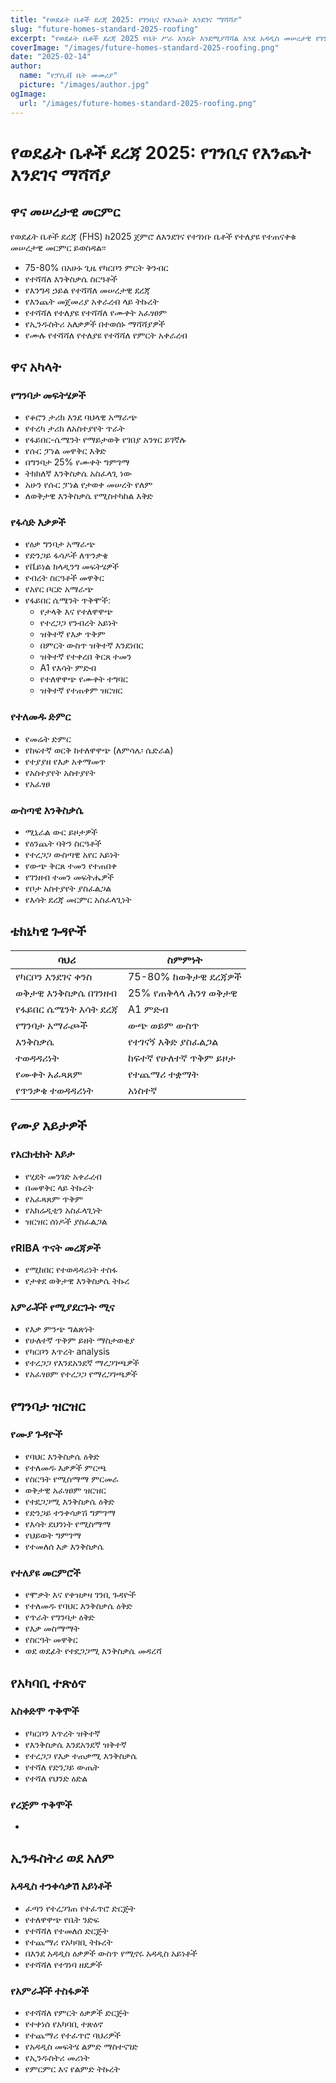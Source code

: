 ```yaml
---
title: "የወደፊት ቤቶች ደረጃ 2025: የገንቢና የእንጨት እንደገና ማሻሻያ"
slug: "future-homes-standard-2025-roofing"
excerpt: "የወደፊት ቤቶች ደረጃ 2025 የቤት ሥራ እንዴት እንደሚያሻሻል እንደ አዳዲስ መሠረታዊ የገንቢና የእንጨት መፍትሄዎች ተወዳዳሪ መርምር ይደርሳል።"
coverImage: "/images/future-homes-standard-2025-roofing.png"
date: "2025-02-14"
author:
  name: "የፓሲቭ ቤት መመሪያ"
  picture: "/images/author.jpg"
ogImage:
  url: "/images/future-homes-standard-2025-roofing.png"
---
```


# የወደፊት ቤቶች ደረጃ 2025: የገንቢና የእንጨት እንደገና ማሻሻያ

## ዋና መሠረታዊ መርምር

የወደፊት ቤቶች ደረጃ (FHS) ከ2025 ጀምሮ ለእንደገና የተገነቡ ቤቶች የተለያዩ የተጠናቀቁ መሠረታዊ መርምር ይወስዳል፡፡

- 75-80% በአሁኑ ጊዜ የካርቦን ምርት ቅንብር
- የተሻሻለ እንቅስቃሴ ስርዓቶች
- የእንግዳ ኃይል የተሻሻለ መሠረታዊ ደረጃ
- የእንጨት መጀመሪያ አቀራረብ ላይ ትኩረት
- የተሻሻለ የተለያዩ የተሻሻለ የሙቀት አፈፃፀም
- የኢንዱስትሪ አለቃዎች በተወሰኑ ማሻሻያዎች
- የሙሉ የተሻሻለ የተለያዩ የተሻሻለ የምርት አቀራረብ

## ዋና አካላት

### የግንባታ መፍትሄዎች
- የቆሮን ታሪክ እንደ ባህላዊ አማራጭ
- የተረካ ታሪክ ለአስተያየት ጥራት
- የፋይበር-ሴሜንት የማይታወቅ የገበያ አንፃር ይገኛሉ
- የሱር ፓነል መዋቅር እቅድ
- በግንባታ 25% የሙቀት ግምገማ
- ትክክለኛ እንቅስቃሴ አስፈላጊ ነው
- አሁን የሱር ፓነል የታወቀ መሠረት የለም
- ለወቅታዊ እንቅስቃሴ የሚስተካከል እቅድ

### የፋሳድ እቃዎች
- የዕቃ ግንባታ አማራጭ
- የድንጋይ ፋሳዶች ለጥንቃቄ
- የቬይነል ክላዲንግ መፍትሄዎች
- የብረት ስርዓቶች መዋቅር
- የአየር ቦርድ አማራጭ
- የፋይበር ሴሜንት ጥቅሞች:
  - የታላቅ እና የተለዋዋጭ
  - የተረጋጋ የንብረት አይነት
  - ዝቅተኛ የእቃ ጥቅም
  - በምርት ውስጥ ዝቅተኛ እንደነበር
  - ዝቅተኛ የተቀረበ ቅርጸ ተመን
  - A1 የእሳት ምድብ
  - የተለዋዋጭ የሙቀት ተግባር
  - ዝቅተኛ የተጠቀም ዝርዝር

### የተለመዱ ድምር
- የመሬት ድምር
- የከፍተኛ ወርቅ ከተለዋዋጭ (ለምሳሌ፡ ሴድራል)
- የተያያዘ የእቃ አቀማመጥ
- የአስተያየት አስተያየት
- የአፈፃፀ

### ውስጣዊ እንቅስቃሴ
- ሚኒራል ውር ይዞታዎች
- የዕንጨት ባትን ስርዓቶች
- የተረጋጋ ውስጣዊ አየር አይነት
- የውጭ ቅርጸ ተመን የተጠበቀ
- የገንዘብ ተመን መፍትሔዎች
- የቦታ አስተያየት ያስፈልጋል
- የእሳት ደረጃ መርምር አስፈላጊነት

## ቴክኒካዊ ጉዳዮች

| ባህሪ | ስምምነት |
|---------|--------------|
| የካርቦን እንደገና ቀንስ | 75-80% ከወቅታዊ ደረጃዎች |
| ወቅታዊ እንቅስቃሴ በገንዘብ | 25% የጠቅላላ ሕንፃ ወቅታዊ |
| የፋይበር ሴሜንት እሳት ደረጃ | A1 ምድብ |
| የግንባታ አማራጮች | ውጭ ወይም ውስጥ |
| እንቅስቃሴ | የተገናኝ እቅድ ያስፈልጋል |
| ተወዳዳሪነት | ከፍተኛ የሁለተኛ ጥቅም ይዞታ |
| የሙቀት አፈጻጸም | የተጨማሪ ተቋማት |
| የጥንቃቄ ተወዳዳሪነት | አነስተኛ |

## የሙያ እይታዎች

### የአርክቲክት እይታ
- የሂደት መንገድ አቀራረብ
- በመዋቅር ላይ ትኩረት
- የአፈጻጸም ጥቅም
- የአክሬዲቲን አስፈላጊነት
- ዝርዝር ሰነዶች ያስፈልጋል

### የRIBA ጥናት መረጃዎች
- የሚከበር የተወዳዳሪነት ተስፋ
- የታቀደ ወቅታዊ እንቅስቃሴ ትኩረ

### አምራቾች የሚያደርጉት ሚና
- የእቃ ምንጭ ግልጽነት
- የሁለተኛ ጥቅም ይዘት ማስታወቂያ
- የካርቦን እጥረት  analysis
- የተረጋጋ የእንደአንደኛ ማረጋገጫዎች
- የአፈፃፀም የተረጋጋ የማረጋገጫዎች

## የግንባታ ዝርዝር

### የሙያ ጉዳዮች
- የባህር እንቅስቃሴ ዕቅድ
- የተለመዱ እቃዎች ምርጫ
- የስርዓት የሚስማማ ምርመራ
- ወቅታዊ አፈፃፀም ዝርዝር
- የተደጋጋሚ እንቅስቃሴ ዕቅድ
- የድንጋይ ተንቀሳቃሽ ግምገማ
- የእሳት ደህንነት የሚስማማ
- የህይወት ግምገማ
- የተመለሰ እቃ እንቅስቃሴ

### የተለያዩ መርምሮች
- የሞቃት እና የቀዝቃዛ ገንቢ ጉዳዮች
- የተለመዱ የባህር እንቅስቃሴ ዕቅድ
- የጥራት የግንባታ ዕቅድ
- የእቃ መስማማት
- የስርዓት መዋቅር
- ወደ ወደፊት የተደጋጋሚ እንቅስቃሴ መዳረሻ

## የአካባቢ ተጽዕኖ

### አስቀድሞ ጥቅሞች
- የካርቦን እጥረት ዝቅተኛ
- የእንቅስቃሴ እንደአንደኛ ዝቅተኛ
- የተረጋጋ የእቃ ተጠቃሚ እንቅስቃሴ
- የተሻለ የድንጋይ ውጤት
- የተሻለ የህንድ ዕድል

### የረጅም ጥቅሞች
-

## ኢንዱስትሪ ወደ አለም

### አዳዲስ ተንቀሳቃሽ አይነቶች
- ፈጣን የተረጋገጠ የተፈጥሮ ድርጅት
- የተለዋዋጭ የቤት ንድፍ
- የተሻሻለ የተመለሰ ድርጅት
- የተጨማሪ የአካባቢ ትኩረት
- በእንደ አዳዲስ ዕቃዎች ውስጥ የሚኖሩ አዳዲስ አይነቶች
- የተሻሻለ የተገነባ ዘዴዎች

### የአምራቾች ተስፋዎች
- የተሻሻለ የምርት ዕቃዎች ድርጅት
- የተቀነሰ የአካባቢ ተጽዕኖ
- የተጨማሪ የተፈጥሮ ባህሪዎች
- የአዳዲስ መፍትሄ ልምድ ማስተናገድ
- የኢንዱስትሪ መሪነት
- የምርምር እና የልምድ ትኩረት